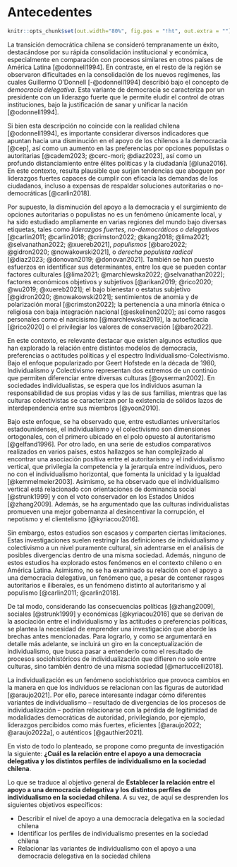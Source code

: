 # Antecedentes

```r
knitr::opts_chunk$set(out.width="80%", fig.pos = "!ht", out.extra = "")
```

La transición democrática chilena se consideró tempranamente un éxito, destacándose por su rápida consolidación institucional y económica, especialmente en comparación con procesos similares en otros países de América Latina [@odonnell1994]. En contraste, en el resto de la región se observaron dificultades en la consolidación de los nuevos regímenes, las cuales Guillermo O'Donnell [-@odonnell1994] describió bajo el concepto de *democracia delegativa*. Esta variante de democracia se caracteriza por un presidente con un liderazgo fuerte que le permite eludir el control de otras instituciones, bajo la justificación de sanar y unificar la nación [@odonnell1994]. 

Si bien esta descripción no coincide con la realidad chilena [@odonnell1994], es importante considerar diversos indicadores que apuntan hacia una disminución en el apoyo de los chilenos a la democracia [@cep], así como un aumento en las preferencias por opciones populistas o autoritarias [@cadem2023; @cerc-mori; @diaz2023], así como un profundo distanciamiento entre élites políticas y la ciudadanía [@luna2016]. En este contexto, resulta plausible que surjan tendencias que aboguen por liderazgos fuertes capaces de cumplir con eficacia las demandas de los ciudadanos, incluso a expensas de respaldar soluciones autoritarias o no-democráticas [@carlin2018].

Por supuesto, la disminución del apoyo a la democracia y el surgimiento de opciones autoritarias o populistas no es un fenómeno únicamente local, y ha sido estudiado ampliamente en varias regiones del mundo bajo diversas etiquetas, tales como *liderazgos fuertes, no-democráticos o delegativos* [@carlin2011; @carlin2018; @crimston2022; @kang2018; @lima2021; @selvanathan2022; @xuereb2021], *populismos* [@baro2022; @gidron2020; @nowakowski2021], o *derecha populista radical* [@diaz2023; @donovan2019; @donovan2021]. También se han puesto esfuerzos en identificar sus determinantes, entre los que se pueden contar factores culturales [@lima2021; @marchlewska2022; @selvanathan2022]; factores económicos objetivos y subjetivos [@arikan2019; @rico2020; @wu2019; @xuereb2021]; el bajo bienestar o estatus subjetivo [@gidron2020; @nowakowski2021]; sentimientos de anomia y de polarización moral [@crimston2022]; la pertenencia a una minoría étnica o religiosa con baja integración nacional [@eskelinen2020]; así como rasgos personales como el narcisismo [@marchlewska2019], la autoeficacia [@rico2020] o el privilegiar los valores de conservación [@baro2022].

En este contexto, es relevante destacar que existen algunos estudios que han explorado la relación entre distintos modelos de democracia, preferencias o actitudes políticas y el espectro Individualismo-Colectivismo. Bajo el enfoque popularizado por Geert Hofstede en la década de 1980, Individualismo y Colectivismo representan dos extremos de un continúo que permiten diferenciar entre diversas culturas [@oyserman2002]. En sociedades individualistas, se espera que los individuos asuman la responsabilidad de sus propias vidas y las de sus familias, mientras que las culturas colectivistas se caracterizan por la existencia de sólidos lazos de interdependencia entre sus miembros [@yoon2010].

Bajo este enfoque, se ha observado que, entre estudiantes universitarios estadounidenses, el individualismo y el colectivismo son dimensiones ortogonales, con el primero ubicado en el polo opuesto al autoritarismo [@gelfand1996]. Por otro lado, en una serie de estudios comparativos realizados en varios países, estos hallazgos se han complejizado al encontrar una asociación positiva entre el autoritarismo y el individualismo vertical, que privilegia la competencia y la jerarquía entre individuos, pero no con el individualismo horizontal, que fomenta la unicidad y la igualdad [@kemmelmeier2003]. Asimismo, se ha observado que el individualismo vertical está relacionado con orientaciones de dominancia social [@strunk1999] y con el voto conservador en los Estados Unidos [@zhang2009]. Además, se ha argumentado que las culturas individualistas promueven una mejor gobernanza al desincentivar la corrupción, el nepotismo y el clientelismo [@kyriacou2016].

Sin embargo, estos estudios son escasos y comparten ciertas limitaciones. Estas investigaciones suelen restringir las definiciones de individualismo y colectivismo a un nivel puramente cultural, sin adentrarse en el análisis de posibles divergencias dentro de una misma sociedad. Además, ninguno de estos estudios ha explorado estos fenómenos en el contexto chileno o en América Latina. Asimismo, no se ha examinado su relación con el apoyo a una democracia delegativa, un fenómeno que, a pesar de contener rasgos autoritarios e iliberales, es un fenómeno distinto al autoritarismo y al populismo [@carlin2011; @carlin2018].

De tal modo, considerando las consecuencias políticas [@zhang2009], sociales [@strunk1999] y económicas [@kyriacou2016] que se derivan de la asociación entre el individualismo y las actitudes o preferencias políticas, se plantea la necesidad de emprender una investigación que aborde las brechas antes mencionadas. Para lograrlo, y como se argumentará en detalle más adelante, se incluirá un giro en la conceptualización de individualismo, que busca pasar a entenderlo como el resultado de procesos sociohistóricos de individualización que difieren no solo entre culturas, sino también dentro de una misma sociedad [@martuccelli2018].

La individualización es un fenómeno sociohistórico que provoca cambios en la manera en que los individuos se relacionan con las figuras de autoridad [@araujo2021]. Por ello, parece interesante indagar cómo diferentes variantes de individualismo -- resultado de divergencias de los procesos de individualización -- podrían relacionarse con la pérdida de legitimidad de modalidades democráticas de autoridad, privilegiando, por ejemplo, liderazgos percibidos como más fuertes, eficientes [@araujo2022; @araujo2022a], o auténticos [@gauthier2021].

En visto de todo lo planteado, se propone como pregunta de investigación la siguiente: **¿Cuál es la relación entre el apoyo a una democracia delegativa y los distintos perfiles de individualismo en la sociedad chilena**. 

Lo que se traduce al objetivo general de **Establecer la relación entre el apoyo a una democracia delegativa y los distintos perfiles de individualismo en la sociedad chilena**. A su vez, de aquí se desprenden los siguientes objetivos específicos:

-   Describir el nivel de apoyo a una democracia delegativa en la sociedad chilena
-   Identificar los perfiles de individualismo presentes en la sociedad chilena
-   Relacionar las variantes de individualismo con el apoyo a una democracia delegativa en la sociedad chilena
